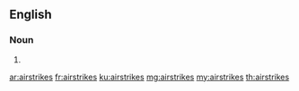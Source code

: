 ==English==

===Noun===
{{head|en|noun plural form}}

# {{plural of|airstrike|lang=en}}

[[ar:airstrikes]]
[[fr:airstrikes]]
[[ku:airstrikes]]
[[mg:airstrikes]]
[[my:airstrikes]]
[[th:airstrikes]]